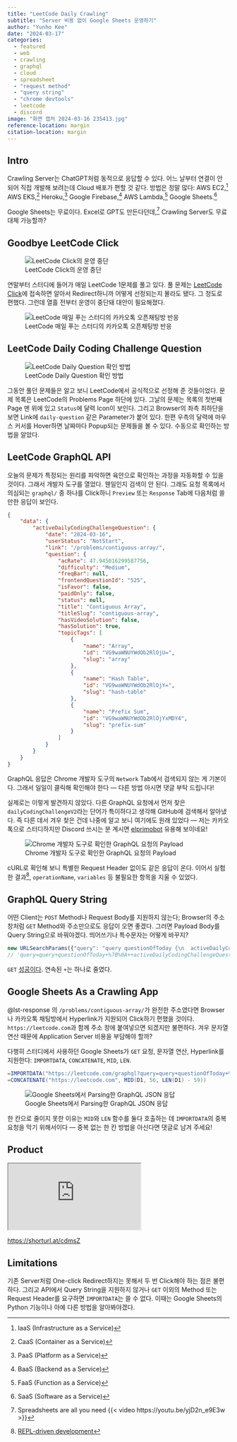 ```yaml
---
title: "LeetCode Daily Crawling"
subtitle: "Server 비용 없이 Google Sheets 운영하기"
author: "Yunho Kee"
date: "2024-03-17"
categories:
  - featured
  - web
  - crawling
  - graphql
  - cloud
  - spreadsheet
  - "request method"
  - "query string"
  - "chrome devtools"
  - leetcode
  - discord
image: "화면 캡처 2024-03-16 235413.jpg"
reference-location: margin
citation-location: margin
---
```


## Intro

Crawling Server는 ChatGPT처럼 동적으로 응답할 수 있다. 어느 날부터 연결이 안 되어 직접 개발해 보려는데 Cloud 배포가 편할 것 같다. 방법은 정말 많다: AWS EC2,^[IaaS (Infrastructure as a Service)] AWS EKS,^[CaaS (Container as a Service)] Heroku,^[PaaS (Platform as a Service)] Google Firebase,^[BaaS (Backend as a Service)] AWS Lambda,^[FaaS (Function as a Service)] Google Sheets.^[SaaS (Software as a Service)]

Google Sheets는 무료이다. Excel로 GPT도 만든다던데,^[Spreadsheets are all you need {{< video https://youtu.be/yjD2n_e9E3w >}}] Crawling Server도 무료 대체 가능할까?

## Goodbye LeetCode Click

::: {layout="[[1], [1], [1]]"}
![LeetCode Click의 운영 중단](화면 캡처 2024-03-16 235413.jpg){group="leetcode-daily-crawling" fig-alt="A screenshot of the discontinuation of the LeetCode click service."}

연말부터 스터디에 들어가 매일 LeetCode 1문제를 풀고 있다. 풀 문제는 [LeetCode Click](https://leetcode.click)에 접속하면 알아서 Redirect하니까 어떻게 선정되는지 몰라도 됐다. 그 정도로 편했다. 그런데 열흘 전부터 운영이 중단돼 대안이 필요해졌다.

![LeetCode 매일 푸는 스터디의 카카오톡 오픈채팅방 반응](KakaoTalk_Snapshot_20240316_233937.png){group="leetcode-daily-crawling" fig-alt="A captured conversation of people frustrated by the discontinuation of the LeetCode click service."}
:::

## LeetCode Daily Coding Challenge Question

![LeetCode Daily Question 확인 방법](화면 캡처 2024-03-17 003045.jpg){group="leetcode-daily-crawling" fig-alt="A screenshot displaying today's question in the problem list and the daily questions for each day on the calendar on the LeetCode website."}

그동안 풀던 문제들은 알고 보니 LeetCode에서 공식적으로 선정해 준 것들이었다. 문제 목록은 LeetCode의 Problems Page 하단에 있다. 그날의 문제는 목록의 첫번째 Page 맨 위에 있고 `Status`에 달력 Icon이 보인다. 그리고 Browser의 좌측 최하단을 보면 Link에 `daily-question` 같은 Parameter가 붙어 있다. 한편 우측의 달력에 마우스 커서를 Hover하면 날짜마다 Popup되는 문제들을 볼 수 있다. 수동으로 확인하는 방법을 알았다.

## LeetCode GraphQL API

오늘의 문제가 특정되는 원리를 파악하면 육안으로 확인하는 과정을 자동화할 수 있을 것이다. 그래서 개발자 도구를 열었다. 웬일인지 검색이 안 된다. 그래도 요청 목록에서 의심되는 `graphql/` 중 하나를 Click하니 `Preview` 또는 `Response` Tab에 다음처럼 쓸 만한 응답이 보인다.

```.json
{
    "data": {
        "activeDailyCodingChallengeQuestion": {
            "date": "2024-03-16",
            "userStatus": "NotStart",
            "link": "/problems/contiguous-array/",
            "question": {
                "acRate": 47.945016299587756,
                "difficulty": "Medium",
                "freqBar": null,
                "frontendQuestionId": "525",
                "isFavor": false,
                "paidOnly": false,
                "status": null,
                "title": "Contiguous Array",
                "titleSlug": "contiguous-array",
                "hasVideoSolution": false,
                "hasSolution": true,
                "topicTags": [
                    {
                        "name": "Array",
                        "id": "VG9waWNUYWdOb2RlOjU=",
                        "slug": "array"
                    },
                    {
                        "name": "Hash Table",
                        "id": "VG9waWNUYWdOb2RlOjY=",
                        "slug": "hash-table"
                    },
                    {
                        "name": "Prefix Sum",
                        "id": "VG9waWNUYWdOb2RlOjYxMDY4",
                        "slug": "prefix-sum"
                    }
                ]
            }
        }
    }
}
```

:::{.callout-note}
GraphQL 응답은 Chrome 개발자 도구의 `Network` Tab에서 검색되지 않는 게 기본이다. 그래서 일일이 클릭해 확인해야 한다 &mdash; 다른 방법 아시면 댓글 부탁 드립니다!
:::

실제로는 이렇게 발견하지 않았다. 다른 GraphQL 요청에서 먼저 찾은 `dailyCodingChallengeV2`라는 단어가 특이하다고 생각해 GitHub에 검색해서 알아냈다. 즉 다른 데서 겨우 찾은 건데 나중에 알고 보니 여기에도 원래 있었다 &mdash; 저는 카카오톡으로 스터디하지만 Discord 쓰시는 분 계시면 [elprimobot](https://github.com/kajahno/elprimobot/blob/857cd02d8e34fd360ad908cb00edc2e1708e7250/api/leetcode/queries.js#L22) 유용해 보이네요!

![Chrome 개발자 도구로 확인한 GraphQL 요청의 Payload](화면 캡처 2024-03-17 015135.jpg){group="leetcode-daily-crawling" fig-alt="A screenshot of a GraphQL request's payload from Chrome DevTools."}

cURL로 확인해 보니 특별한 Request Header 없이도 같은 응답이 온다. 이어서 실험한 결과^[[REPL-driven development](https://www.cs.utexas.edu/ftp/garbage/cs345/schintro-v13/schintro_114.html)],  `operationName`, `variables` 등 불필요한 항목을 지울 수 있었다.

## GraphQL Query String

어떤 Client는 `POST` Method나 Request Body를 지원하지 않는다; Browser의 주소 창처럼 `GET` Method와 주소만으로도 응답이 오면 좋겠다. 그러면 Payload Body를 Query String으로 바꿔야겠다. 띄어쓰기나 특수문자는 어떻게 바꾸지?

```javascript
new URLSearchParams({"query": "query questionOfToday {\n  activeDailyCodingChallengeQuestion {\n    date\n    link\n    question {\n      acRate\n      difficulty\n      frontendQuestionId: questionFrontendId\n      title\n      titleSlug\n    }\n  }\n}"}).toString()
// 'query=query+questionOfToday+%7B%0A++activeDailyCodingChallengeQuestion+%7B%0A++++date%0A++++link%0A++++question+%7B%0A++++++acRate%0A++++++difficulty%0A++++++frontendQuestionId%3A+questionFrontendId%0A++++++title%0A++++++titleSlug%0A++++%7D%0A++%7D%0A%7D'
```

`GET` [성공이다](https://leetcode.com/graphql?query=query+questionOfToday+%7B+activeDailyCodingChallengeQuestion+%7B+link+%7D+%7D). 연속된 `+`는 하나로 줄였다.

## Google Sheets As a Crawling App

@lst-response 의 `/problems/contiguous-array/`가 완전한 주소였다면 Browser나 카카오톡 채팅방에서 Hyperlink가 지원되어 Click하기 편했을 것이다. `https://leetcode.com`과 함께 주소 창에 붙여넣으면 되겠지만 불편하다. 겨우 문자열 연산 때문에 Application Server 비용을 부담해야 할까?

다행히 스터디에서 사용하던 Google Sheets가 `GET` 요청, 문자열 연산, Hyperlink를 지원한다: `IMPORTDATA`, `CONCATENATE`, `MID`, `LEN`.

```scala
=IMPORTDATA("https://leetcode.com/graphql?query=query+questionOfToday+%7B+activeDailyCodingChallengeQuestion+%7B+link+%7D+%7D")
=CONCATENATE("https://leetcode.com", MID(D1, 56, LEN(D1) - 59))
```

![Google Sheets에서 Parsing한 GraphQL JSON 응답](화면 캡처 2024-03-17 031317.jpg){group="leetcode-daily-crawling" fig-alt="A screenshot displaying a hyperlink parsed from a JSON response to a GraphQL request within Google Sheets."}

한 칸으로 줄이지 못한 이유는 `MID`와 `LEN` 함수를 둘다 호출하는 데 `IMPORTDATA`의 중복 요청을 막기 위해서이다 &mdash; 중복 없는 한 칸 방법을 아신다면 댓글로 남겨 주세요!

## Product

<iframe src="https://docs.google.com/spreadsheets/d/e/2PACX-1vQ2m9qgm3GOsed10XSQzleV8QRioetbAUpdA3SkJ-hvjpJh-gz-_ckADAGieCeifnmPXFXsR3O5ayxI/pubhtml?gid=0&amp;single=true&amp;widget=true&amp;headers=false"></iframe>

<https://shorturl.at/cdmsZ>

## Limitations

기존 Server처럼 One-click Redirect하지는 못해서 두 번 Click해야 하는 점은 불편하다. 그리고 API에서 Query String을 지원하지 않거나 `GET` 이외의 Method 또는 Request Header를 요구하면 `IMPORTDATA`는 쓸 수 없다. 이때는 Google Sheets의 Python 기능이나 아예 다른 방법을 알아봐야겠다.